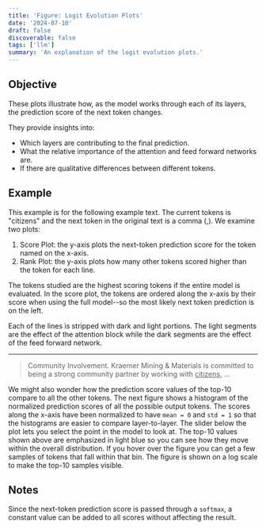 ```yaml
---
title: 'Figure: Logit Evolution Plots'
date: '2024-07-10'
draft: false
discoverable: false
tags: ['llm']
summary: 'An explanation of the logit evolution plots.'
---
```


## Objective

These plots illustrate how, as the model works through each of its layers, the
prediction score of the next token changes.

They provide insights into:

- Which layers are contributing to the final prediction.
- What the relative importance of the attention and feed forward networks are.
- If there are qualitative differences between different tokens.

## Example

This example is for the following example text. The current tokens is "citizens"
and the next token in the original text is a comma (,). We examine two plots:

1. Score Plot: the y-axis plots the next-token prediction score for the token
   named on the x-axis.
2. Rank Plot: the y-axis plots how many other tokens scored higher than the
   token for each line.

The tokens studied are the highest scoring tokens if the entire model is
evaluated. In the score plot, the tokens are ordered along the x-axis by their
score when using the full model--so the most likely next token prediction is on
the left.

Each of the lines is stripped with dark and light portions. The light segments
are the effect of the attention block while the dark segments are the effect of
the feed forward network.

---

> Community Involvement. Kraemer Mining & Materials is committed to being a strong
> community partner by working with <u>citizens</u>, ...

<PlotlyChart src="/blog/llm-research/figures/logit_evolution_3_21.json" />
<PlotlyChart src="/blog/llm-research/figures/rank_ordering_evolution_3_21.json" />

We might also wonder how the prediction score values of the top-10 compare to
all the other tokens. The next figure shows a histogram of the normalized
prediction scores of all the possible output tokens. The scores along the x-axis
have been normalized to have `mean = 0` and `std = 1` so that the histograms are
easier to compare layer-to-layer. The slider below the plot lets you select the
point in the model to look at. The top-10 values shown above are emphasized in
light blue so you can see how they move within the overall distribution. If you
hover over the figure you can get a few samples of tokens that fall within that
bin. The figure is shown on a log scale to make the top-10 samples visible.

<PlotlyChart src="/blog/llm-research/figures/histogram_of_logits_3_21.json" />

## Notes

Since the next-token prediction score is passed through a `softmax`, a constant
value can be added to all scores without affecting the result.
